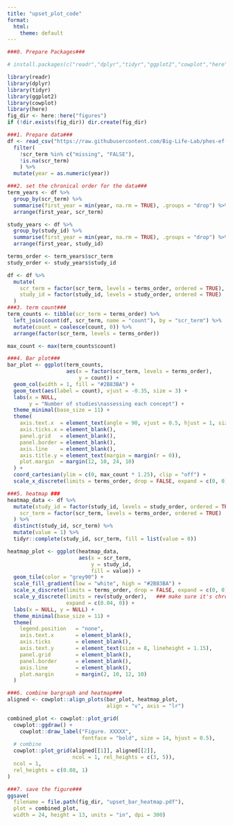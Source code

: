 ```yaml
---
title: "upset_plot_code"
format:
  html:
    theme: default
---
```


```r
###0. Prepare Packages###

# install.packages(c("readr","dplyr","tidyr","ggplot2","cowplot","here"))

library(readr)
library(dplyr)
library(tidyr)
library(ggplot2)
library(cowplot)
library(here)
fig_dir <- here::here("figures")       
if (!dir.exists(fig_dir)) dir.create(fig_dir)

###1. Prepare data###
df <- read_csv("https://raw.githubusercontent.com/Big-Life-Lab/phes-ef-scope-private/refs/heads/main/data_raw/phes_ef_all_concept_long_workbook.csv?token=GHSAT0AAAAAADIRZBI6MX6Q53A73TJ7SH3I2EQ6CJQ") %>%
  filter(
    !scr_term %in% c("missing", "FALSE"),
    !is.na(scr_term)
    ) %>%
  mutate(year = as.numeric(year))

###2. set the chronical order for the data###
term_years <- df %>%
  group_by(scr_term) %>%
  summarise(first_year = min(year, na.rm = TRUE), .groups = "drop") %>%
  arrange(first_year, scr_term)

study_years <- df %>%
  group_by(study_id) %>%
  summarise(first_year = min(year, na.rm = TRUE), .groups = "drop") %>%
  arrange(first_year, study_id)

terms_order <- term_years$scr_term
study_order <- study_years$study_id

df <- df %>%
  mutate(
    scr_term = factor(scr_term, levels = terms_order, ordered = TRUE),
    study_id = factor(study_id, levels = study_order, ordered = TRUE)
  )
###3. term count###
term_counts <- tibble(scr_term = terms_order) %>%
  left_join(count(df, scr_term, name = "count"), by = "scr_term") %>%
  mutate(count = coalesce(count, 0)) %>%
  arrange(factor(scr_term, levels = terms_order))

max_count <- max(term_counts$count)

###4. Bar plot###
bar_plot <- ggplot(term_counts,
                   aes(x = factor(scr_term, levels = terms_order),
                       y = count)) +
  geom_col(width = 1, fill = "#2B83BA") +
  geom_text(aes(label = count), vjust = -0.35, size = 3) +
  labs(x = NULL,
       y = "Number of studies\nassessing each concept") +
  theme_minimal(base_size = 11) +
  theme(
    axis.text.x  = element_text(angle = 90, vjust = 0.5, hjust = 1, size = 8),
    axis.ticks.x = element_blank(),
    panel.grid   = element_blank(),
    panel.border = element_blank(),
    axis.line    = element_blank(),
    axis.title.y = element_text(margin = margin(r = 0)),
    plot.margin  = margin(12, 10, 24, 10)
  ) +
  coord_cartesian(ylim = c(0, max_count * 1.25), clip = "off") +
  scale_x_discrete(limits = terms_order, drop = FALSE, expand = c(0, 0))

###5. heatmap ###
heatmap_data <- df %>%
  mutate(study_id = factor(study_id, levels = study_order, ordered = TRUE),
    scr_term = factor(scr_term, levels = terms_order, ordered = TRUE)
  ) %>%
  distinct(study_id, scr_term) %>%
  mutate(value = 1) %>%
  tidyr::complete(study_id, scr_term, fill = list(value = 0))

heatmap_plot <- ggplot(heatmap_data,
                       aes(x = scr_term,
                           y = study_id,
                           fill = value)) +
  geom_tile(color = "grey90") +
  scale_fill_gradient(low = "white", high = "#2B83BA") +
  scale_x_discrete(limits = terms_order, drop = FALSE, expand = c(0, 0)) +
  scale_y_discrete(limits = rev(study_order),   ### make sure it's chronical
                   expand = c(0.04, 0)) +
  labs(x = NULL, y = NULL) +
  theme_minimal(base_size = 11) +
  theme(
    legend.position   = "none",
    axis.text.x       = element_blank(),
    axis.ticks        = element_blank(),
    axis.text.y       = element_text(size = 8, lineheight = 1.15),
    panel.grid        = element_blank(),
    panel.border      = element_blank(),
    axis.line         = element_blank(),
    plot.margin       = margin(2, 10, 12, 10)
  )

###6. combine bargraph and heatmap###
aligned <- cowplot::align_plots(bar_plot, heatmap_plot,
                                align = "v", axis = "lr")

combined_plot <- cowplot::plot_grid(
  cowplot::ggdraw() +
    cowplot::draw_label("Figure. XXXXX",
                        fontface = "bold", size = 14, hjust = 0.5),
  # combine
  cowplot::plot_grid(aligned[[1]], aligned[[2]],
                     ncol = 1, rel_heights = c(3, 5)),
  ncol = 1,
  rel_heights = c(0.08, 1)
)

###7. save the figure###
ggsave(
  filename = file.path(fig_dir, "upset_bar_heatmap.pdf"), 
  plot = combined_plot,
  width = 24, height = 13, units = "in", dpi = 300)

```

